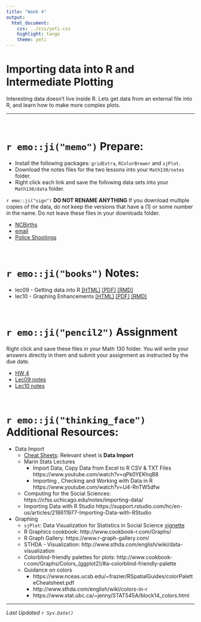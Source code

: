 ```yaml
---
title: "Week 4"
output:
  html_document:
    css: ../css/yeti.css
    highlight: tango
    theme: yeti
---
```


# Importing data into R and Intermediate Plotting

Interesting data doesn't live inside R. Lets get data from an external file into R, and learn how to make more complex plots. 

----

<br>

# `r emo::ji("memo")` Prepare:

* Install the following packages: `gridExtra`, `RColorBrewer` and `sjPlot`.
* Download the notes files for the two lessons into your `Math130/notes` folder. 
* Right click each link and save the following data sets into your `Math130/data` folder.

`r emo::ji("sign")` **DO NOT RENAME ANYTHING** If you download multiple copies of the data, do not keep the versions that have a (1) or some number in the name. Do not leave these files in your downloads folder. 


* [NCBirths](https://www.norcalbiostat.com/data/NCbirths.csv)
* [email](https://www.norcalbiostat.com/data/email.txt)
* [Police Shootings](https://www.norcalbiostat.com/data/fatal-police-shootings-data.xlsx)

<br>

# `r emo::ji("books")` Notes:

* lec09 - Getting data into R       [[HTML]](notes/09_import.html) [[PDF]](notes/09_import.pdf) [[RMD]](notes/09_import_notes.Rmd)
* lec10 - Graphing Enhancements     [[HTML]](notes/10_plots2.html) [[PDF]](notes/10_plots2.pdf) [[RMD]](notes/10_plots2_notes.Rmd)

<br>

# `r emo::ji("pencil2")` Assignment

Right click and save these files in your Math 130 folder. You will write your answers directly in them and submit your assignment as instructed by the due date.

* [HW 4](hw/hw4.Rmd) 
* [Lec09 notes](notes/09_import_notes.Rmd)
* [Lec10 notes](notes/10_plots2_notes.Rmd)


<br>

# `r emo::ji("thinking_face")` Additional Resources: 

* Data Import
  * [Cheat Sheets](https://rstudio.cloud/learn/cheat-sheets): Relevant sheet is **Data Import**
  * Marin Stats Lectures
    - Import Data, Copy Data from Excel to R CSV & TXT Files https://www.youtube.com/watch?v=qPk0YEKhqB8
    - Importing , Checking and Working with Data in R https://www.youtube.com/watch?v=U4-RnTW5dfw
  * Computing for the Social Sciences: https://cfss.uchicago.edu/notes/importing-data/
  * Importing Data with R Studio https://support.rstudio.com/hc/en-us/articles/218611977-Importing-Data-with-RStudio

* Graphing
  * `sjPlot`: Data Visualization for Statistics in Social Science [vignette](https://strengejacke.github.io/sjPlot/)
  * R Graphics cookbook: http://www.cookbook-r.com/Graphs/
  * R Graph Gallery: https://www.r-graph-gallery.com/
  * STHDA - Visualization: http://www.sthda.com/english/wiki/data-visualization
  * Colorblind-friendly palettes for plots:
  http://www.cookbook-r.com/Graphs/Colors_(ggplot2)/#a-colorblind-friendly-palette
  * Guidance on colors 
    * https://www.nceas.ucsb.edu/~frazier/RSpatialGuides/colorPaletteCheatsheet.pdf
    * http://www.sthda.com/english/wiki/colors-in-r
    * https://www.stat.ubc.ca/~jenny/STAT545A/block14_colors.html

  
---

_Last Updated `r Sys.Date()`_
